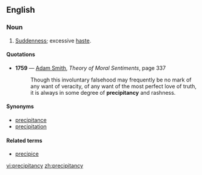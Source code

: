 ==English==


===Noun===
{{en-noun|precipitanc|ies}}

# [[suddenness|Suddenness]]; excessive [[haste]].

====Quotations====
* '''1759''' — [[w:Adam Smith|Adam Smith]], ''Theory of Moral Sentiments'', page 337
*: Though this involuntary falsehood may frequently be no mark of any want of veracity, of any want of the most perfect love of truth, it is always in some degree of '''precipitancy''' and rashness.

====Synonyms====
*[[precipitance]]
*[[precipitation]]

====Related terms====
*[[precipice]]

[[vi:precipitancy]]
[[zh:precipitancy]]
